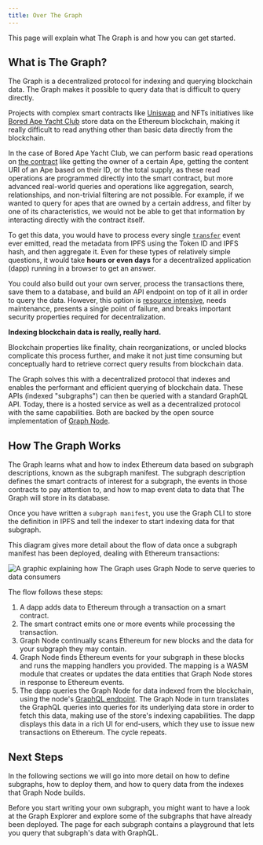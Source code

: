```yaml
---
title: Over The Graph
---
```


This page will explain what The Graph is and how you can get started.

## What is The Graph?

The Graph is a decentralized protocol for indexing and querying blockchain data. The Graph makes it possible to query data that is difficult to query directly.

Projects with complex smart contracts like [Uniswap](https://uniswap.org/) and NFTs initiatives like [Bored Ape Yacht Club](https://boredapeyachtclub.com/) store data on the Ethereum blockchain, making it really difficult to read anything other than basic data directly from the blockchain.

In the case of Bored Ape Yacht Club, we can perform basic read operations on [the contract](https://etherscan.io/address/0xbc4ca0eda7647a8ab7c2061c2e118a18a936f13d#code) like getting the owner of a certain Ape, getting the content URI of an Ape based on their ID, or the total supply, as these read operations are programmed directly into the smart contract, but more advanced real-world queries and operations like aggregation, search, relationships, and non-trivial filtering are not possible. For example, if we wanted to query for apes that are owned by a certain address, and filter by one of its characteristics, we would not be able to get that information by interacting directly with the contract itself.

To get this data, you would have to process every single [`transfer`](https://etherscan.io/address/0xbc4ca0eda7647a8ab7c2061c2e118a18a936f13d#code#L1746) event ever emitted, read the metadata from IPFS using the Token ID and IPFS hash, and then aggregate it. Even for these types of relatively simple questions, it would take **hours or even days** for a decentralized application (dapp) running in a browser to get an answer.

You could also build out your own server, process the transactions there, save them to a database, and build an API endpoint on top of it all in order to query the data. However, this option is [resource intensive](/network/benefits/), needs maintenance, presents a single point of failure, and breaks important security properties required for decentralization.

**Indexing blockchain data is really, really hard.**

Blockchain properties like finality, chain reorganizations, or uncled blocks complicate this process further, and make it not just time consuming but conceptually hard to retrieve correct query results from blockchain data.

The Graph solves this with a decentralized protocol that indexes and enables the performant and efficient querying of blockchain data. These APIs (indexed "subgraphs") can then be queried with a standard GraphQL API. Today, there is a hosted service as well as a decentralized protocol with the same capabilities. Both are backed by the open source implementation of [Graph Node](https://github.com/graphprotocol/graph-node).

## How The Graph Works

The Graph learns what and how to index Ethereum data based on subgraph descriptions, known as the subgraph manifest. The subgraph description defines the smart contracts of interest for a subgraph, the events in those contracts to pay attention to, and how to map event data to data that The Graph will store in its database.

Once you have written a `subgraph manifest`, you use the Graph CLI to store the definition in IPFS and tell the indexer to start indexing data for that subgraph.

This diagram gives more detail about the flow of data once a subgraph manifest has been deployed, dealing with Ethereum transactions:

![A graphic explaining how The Graph uses Graph Node to serve queries to data consumers](/img/graph-dataflow.png)

The flow follows these steps:

1. A dapp adds data to Ethereum through a transaction on a smart contract.
2. The smart contract emits one or more events while processing the transaction.
3. Graph Node continually scans Ethereum for new blocks and the data for your subgraph they may contain.
4. Graph Node finds Ethereum events for your subgraph in these blocks and runs the mapping handlers you provided. The mapping is a WASM module that creates or updates the data entities that Graph Node stores in response to Ethereum events.
5. The dapp queries the Graph Node for data indexed from the blockchain, using the node's [GraphQL endpoint](https://graphql.org/learn/). The Graph Node in turn translates the GraphQL queries into queries for its underlying data store in order to fetch this data, making use of the store's indexing capabilities. The dapp displays this data in a rich UI for end-users, which they use to issue new transactions on Ethereum. The cycle repeats.

## Next Steps

In the following sections we will go into more detail on how to define subgraphs, how to deploy them, and how to query data from the indexes that Graph Node builds.

Before you start writing your own subgraph, you might want to have a look at the Graph Explorer and explore some of the subgraphs that have already been deployed. The page for each subgraph contains a playground that lets you query that subgraph's data with GraphQL.
